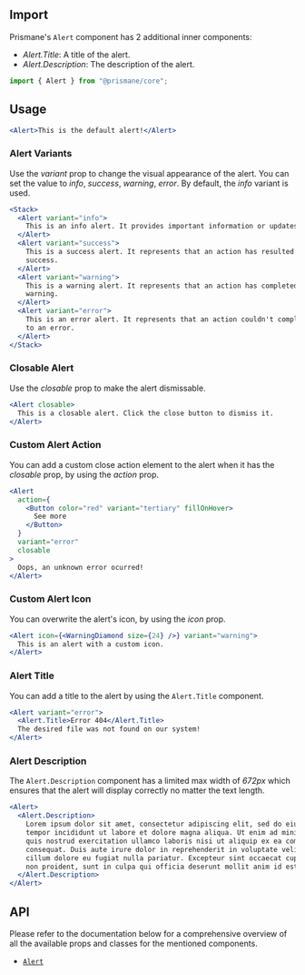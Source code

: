 ## Import

Prismane's `Alert` component has 2 additional inner components:

- _Alert.Title_: A title of the alert.
- _Alert.Description_: The description of the alert.

```js
import { Alert } from "@prismane/core";
```

## Usage

```jsx preview
<Alert>This is the default alert!</Alert>
```

### Alert Variants

Use the _variant_ prop to change the visual appearance of the alert. You can set the value to _info_, _success_, _warning_, _error_. By default, the _info_ variant is used.

```jsx preview
<Stack>
  <Alert variant="info">
    This is an info alert. It provides important information or updates.
  </Alert>
  <Alert variant="success">
    This is a success alert. It represents that an action has resulted in a
    success.
  </Alert>
  <Alert variant="warning">
    This is a warning alert. It represents that an action has completed with a
    warning.
  </Alert>
  <Alert variant="error">
    This is an error alert. It represents that an action couldn't complete due
    to an error.
  </Alert>
</Stack>
```

### Closable Alert

Use the _closable_ prop to make the alert dismissable.

```jsx preview
<Alert closable>
  This is a closable alert. Click the close button to dismiss it.
</Alert>
```

### Custom Alert Action

You can add a custom close action element to the alert when it has the _closable_ prop, by using the _action_ prop.

```jsx preview
<Alert
  action={
    <Button color="red" variant="tertiary" fillOnHover>
      See more
    </Button>
  }
  variant="error"
  closable
>
  Oops, an unknown error ocurred!
</Alert>
```

### Custom Alert Icon

You can overwrite the alert's icon, by using the _icon_ prop.

```jsx preview
<Alert icon={<WarningDiamond size={24} />} variant="warning">
  This is an alert with a custom icon.
</Alert>
```

### Alert Title

You can add a title to the alert by using the `Alert.Title` component.

```jsx preview
<Alert variant="error">
  <Alert.Title>Error 404</Alert.Title>
  The desired file was not found on our system!
</Alert>
```

### Alert Description

The `Alert.Description` component has a limited max width of _672px_ which ensures that the alert will display correctly no matter the text length.

```jsx preview
<Alert>
  <Alert.Description>
    Lorem ipsum dolor sit amet, consectetur adipiscing elit, sed do eiusmod
    tempor incididunt ut labore et dolore magna aliqua. Ut enim ad minim veniam,
    quis nostrud exercitation ullamco laboris nisi ut aliquip ex ea commodo
    consequat. Duis aute irure dolor in reprehenderit in voluptate velit esse
    cillum dolore eu fugiat nulla pariatur. Excepteur sint occaecat cupidatat
    non proident, sunt in culpa qui officia deserunt mollit anim id est laborum.
  </Alert.Description>
</Alert>
```

## API

Please refer to the documentation below for a comprehensive overview of all the available props and classes for the mentioned components.

- [`Alert`](/docs/components-api/feedback/alert-api)
